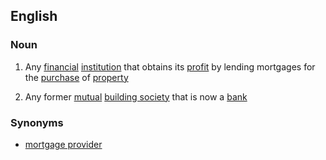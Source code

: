 ==English==

===Noun===
{{en-noun|head=[[mortgage]] [[lender]]}}

# Any [[financial]] [[institution]] that obtains its [[profit]] by lending mortgages for the [[purchase]] of [[property]]
# {{label|en|British}} Any former [[mutual]] [[building society]] that is now a [[bank]]

===Synonyms===
* [[mortgage provider]]